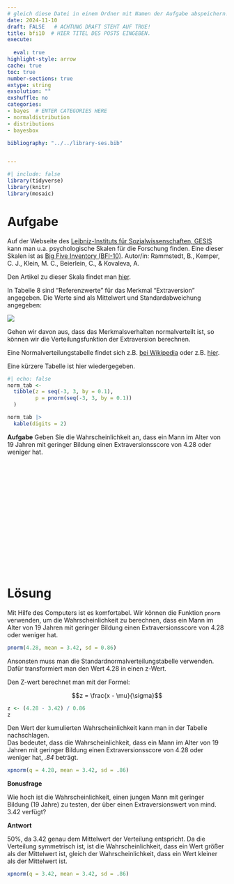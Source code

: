 ```yaml
---
# gleich diese Datei in einem Ordner mit Namen der Aufgabe abspeichern!
date: 2024-11-10
draft: FALSE   # ACHTUNG DRAFT STEHT AUF TRUE!
title: bfi10  # HIER TITEL DES POSTS EINGEBEN.
execute: 
  
  eval: true 
highlight-style: arrow 
cache: true
toc: true
number-sections: true
extype: string
exsolution: ""
exshuffle: no
categories:
- bayes  # ENTER CATEGORIES HERE
- normaldistribution
- distributions
- bayesbox

bibliography: "../../library-ses.bib"


---
```



```r
#| include: false
library(tidyverse)
library(knitr)
library(mosaic)
```




# Aufgabe 


Auf der Webseite des [Leibniz-Instituts für Sozialwissenschaften, GESIS](https://www.gesis.org/) kann man u.a. psychologische Skalen für die Forschung finden. Eine dieser Skalen ist as [Big Five Inventory (BFI-10)](https://zis.gesis.org/skala/Rammstedt-Kemper-Klein-Beierlein-Kovaleva-Big-Five-Inventory-(BFI-10)). Autor/in: Rammstedt, B., Kemper, C. J., Klein, M. C., Beierlein, C., & Kovaleva, A.

Den Artikel zu dieser Skala findet man [hier](https://doi.org/10.6102/zis76).

In Tabelle 8 sind "Referenzwerte" für das Merkmal "Extraversion" angegeben. Die Werte sind als Mittelwert und Standardabweichung angegeben:

![](bfi10.png)

Gehen wir davon aus, dass das Merkmalsverhalten normalverteilt ist, so können wir die Verteilungsfunktion der Extraversion berechnen.

Eine Normalverteilungstabelle findet sich z.B. [bei Wikipedia](https://de.wikipedia.org/wiki/Standardnormalverteilungstabelle) oder z.B. [hier](https://www.math.tugraz.at/idm-lv/wsp/normalverteilungstabelle.pdf).


Eine kürzere Tabelle ist hier wiedergegeben.


```r
#| echo: false
norm_tab <-
  tibble(z = seq(-3, 3, by = 0.1),
         p = pnorm(seq(-3, 3, by = 0.1))
  )

norm_tab |> 
  kable(digits = 2)
```


**Aufgabe** Geben Sie die Wahrscheinlichkeit an, dass ein Mann im Alter von 19 Jahren mit geringer Bildung einen Extraversionsscore von 4.28 oder weniger hat.

</br>
</br>
</br>

</br>
</br>
</br>

</br>
</br>
</br>

</br>
</br>
</br>











# Lösung 


Mit Hilfe des Computers ist es komfortabel. Wir können die Funktion `pnorm` verwenden, um die Wahrscheinlichkeit zu berechnen, dass ein Mann im Alter von 19 Jahren mit geringer Bildung einen Extraversionsscore von 4.28 oder weniger hat.


```r
pnorm(4.28, mean = 3.42, sd = 0.86)
```


Ansonsten muss man die Standardnormalverteilungstabelle verwenden. Dafür transformiert man den Wert 4.28 in einen z-Wert.

Den Z-wert berechnet man mit der Formel:

$$z = \frac{x - \mu}{\sigma}$$

```r
z <- (4.28 - 3.42) / 0.86
z
```


Den Wert der kumulierten Wahrscheinlichkeit kann man in der Tabelle nachschlagen.  
Das bedeutet, dass die Wahrscheinlichkeit, dass ein Mann im Alter von 19 Jahren mit geringer Bildung einen Extraversionsscore von 4.28 oder weniger hat, *.84* beträgt.





```r
xpnorm(q = 4.28, mean = 3.42, sd = .86)
```

**Bonusfrage**

Wie hoch ist die Wahrscheinlichkeit,
einen jungen Mann mit geringer Bildung (19 Jahre) zu testen,
der über einen Extraversionswert von mind. 3.42 verfügt?

**Antwort**

50%, da 3.42 genau dem Mittelwert der Verteilung entspricht.
Da die Verteilung symmetrisch ist, ist die Wahrscheinlichkeit, dass ein Wert größer als der Mittelwert ist, gleich der Wahrscheinlichkeit, dass ein Wert kleiner als der Mittelwert ist.





```r
xpnorm(q = 3.42, mean = 3.42, sd = .86)
```